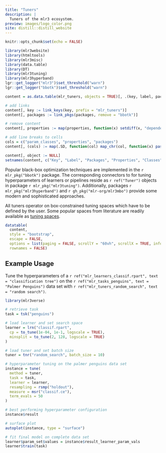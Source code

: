 ```yaml
---
title: "Tuners"
description: |
  Tuners of the mlr3 ecosystem.
preview: images/logo_color.png
site: distill::distill_website
---
```


```r
knitr::opts_chunk$set(echo = FALSE)

library(mlr3website)
library(htmltools)
library(mlr3misc)
library(data.table)
library(DT)
library(mlr3tuning)
library(mlr3hyperband)
lgr::get_logger("mlr3")$set_threshold("warn")
lgr::get_logger("bbotk")$set_threshold("warn")

content = as.data.table(mlr_tuners, objects = TRUE)[, .(key, label, packages, properties, param_classes, object)]

# add links
content[, key := link_keys(key, prefix = "mlr_tuners")]
content[, packages := link_pkgs(packages, remove = "bbotk")]

# remove content
content[, properties := map(properties, function(x) setdiff(x, "dependencies"))]

# add line breaks to cells
cols = c("param_classes", "properties", "packages")
content[, (cols) := map(.SD, function(col) map_chr(col, function(x) paste0(x, collapse = "<br/>"))), .SDcols = cols]

content[, object := NULL]
setnames(content, c("Key", "Label", "Packages", "Properties", "Classes"))
```

Popular black-box optimization techniques are implemented in the `r mlr_pkg("bbotk")` package.
The corresponding connectors to for tuning hyperparameters of learners or pipelines reside as `r ref("Tuner")` objects in package `r mlr_pkg("mlr3tuning")`.
Additionally, packages `r mlr_pkg("mlr3hyperband")` and `r gh_pkg("mlr-org/mlr3mbo")` provide some modern and sophisticated approaches.

All tuners operator on box-constrained tuning spaces which have to be defined by the user.
Some popular spaces from literature are readily available as [tuning spaces](tuning_spaces.html).

```r
datatable(
  content,
  style = "bootstrap",
  escape = FALSE,
  options = list(paging = FALSE, scrollY = "60vh", scrollX = TRUE, info = FALSE),
  rownames = FALSE)
```

## Example Usage

Tune the hyperparameters of a `r ref("mlr_learners_classif.rpart", text = "classification tree")` on the `r ref("mlr_tasks_penguins", text = "Palmer Penguins")` data set with `r ref("mlr_tuners_random_search", text = "random search")`.

```r
library(mlr3verse)

# retrieve task
task = tsk("penguins")

# load learner and set search space
learner = lrn("classif.rpart",
  cp = to_tune(1e-04, 1e-1, logscale = TRUE),
  minsplit = to_tune(2, 128, logscale = TRUE)
)

# load tuner and set batch size
tuner = tnr("random_search", batch_size = 10)

# hyperparameter tuning on the palmer penguins data set
instance = tune(
  method = tuner,
  task = task,
  learner = learner,
  resampling = rsmp("holdout"),
  measure = msr("classif.ce"),
  term_evals = 50
)

# best performing hyperparameter configuration
instance$result

# surface plot
autoplot(instance, type = "surface")

# fit final model on complete data set
learner$param_set$values = instance$result_learner_param_vals
learner$train(task)
```
